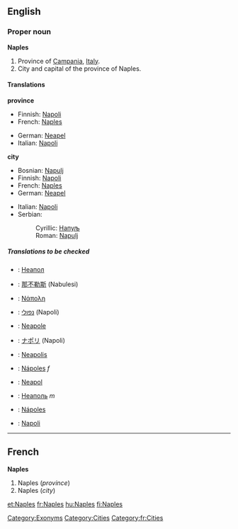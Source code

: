 ==English==

===Proper noun===
{{wikipedia}}
'''Naples'''

#Province of [[Campania]], [[Italy]].
#City and capital of the province of Naples.<!--encyclopedic information:, with a metropolitan population of more than 2,300,000.-->

====Translations====
'''province'''
{{top}}
*Finnish: [[Napoli]]
*French: [[Naples#French|Naples]]
{{mid}}
*German: [[Neapel]] {{n}}
*Italian: [[Napoli]]
{{bottom}}

'''city'''
{{top}}
*Bosnian: [[Napulj#Bosnian|Napulj]] {{m}}
*Finnish: [[Napoli]]
*French: [[Naples#French|Naples]]
*German: [[Neapel]] {{n}}
{{mid}}
*Italian: [[Napoli]] {{f}}
*Serbian:
*:Cyrillic: [[Напуљ#Serbian|Напуљ]] {{m}}
*:Roman: [[Napulj#Serbian|Napulj]] {{m}}
{{bottom}}

=====Translations to be checked=====
<!--Remove this section once all of the translations below have been moved into the tables above.-->
{{checktrans}}

*{{ttbc|Bulgarian}}: [[Неапол]]
*{{ttbc|Chinese}}: [[那不勒斯]] (Nabulesi)
*{{ttbc|Greek}}: [[Νάπολη]]
*{{ttbc|Hebrew}}: [[נפולי]] (Napoli)
*{{ttbc|Interlingua}}: [[Neapole]]
*{{ttbc|Japanese}}: [[ナポリ]] (Napoli)
*{{ttbc|Latin}}: [[Neapolis]]
*{{ttbc|Portuguese}}: [[Nápoles]] ''f''
*{{ttbc|Polish}}: [[Neapol]]
*{{ttbc|Russian}}: [[Неаполь]] ''m''
*{{ttbc|Spanish}}: [[Nápoles]]
*{{ttbc|Turkish}}: [[Napoli]]

[[Category:Exonyms]]
[[Category:Cities]]
[[Category:fr:Cities]]

----

==French==
'''Naples'''

#Naples (''province'')
#Naples (''city'')

[[et:Naples]]
[[fr:Naples]]
[[hu:Naples]]
[[fi:Naples]]